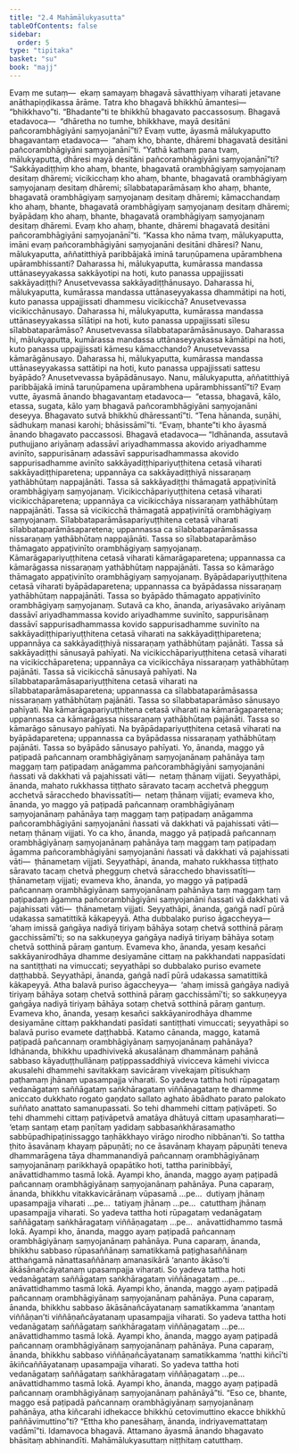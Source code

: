 ```yaml
---
title: "2.4 Mahāmālukyasutta"
tableOfContents: false
sidebar:
  order: 5
type: "tipitaka"
basket: "su"
book: "majj"
---
```



<DynamicBreadcrumb />

<Division number="129" book="majj" bookNo="10" page="95">

<Paragraph number="336" book="majj">
Evaṃ me sutaṃ—  ekaṃ samayaṃ bhagavā sāvatthiyaṃ viharati jetavane anāthapiṇḍikassa ārāme. Tatra kho bhagavā bhikkhū āmantesi—  “bhikkhavo”ti. “Bhadante”ti te bhikkhū bhagavato paccassosuṃ. Bhagavā etadavoca—  “dhāretha no tumhe, bhikkhave, mayā desitāni pañcorambhāgiyāni saṃyojanānī”ti?
</Paragraph>

<Paragraph number="337" book="majj">
Evaṃ vutte, āyasmā mālukyaputto bhagavantaṃ etadavoca—  “ahaṃ kho, bhante, dhāremi bhagavatā desitāni pañcorambhāgiyāni saṃyojanānī”ti. “Yathā kathaṃ pana tvaṃ, mālukyaputta, dhāresi mayā desitāni pañcorambhāgiyāni saṃyojanānī”ti? “Sakkāyadiṭṭhiṃ kho ahaṃ, bhante, bhagavatā orambhāgiyaṃ saṃyojanaṃ desitaṃ dhāremi; vicikicchaṃ kho ahaṃ, bhante, bhagavatā orambhāgiyaṃ saṃyojanaṃ desitaṃ dhāremi; sīlabbataparāmāsaṃ kho ahaṃ, bhante, bhagavatā orambhāgiyaṃ saṃyojanaṃ desitaṃ dhāremi; kāmacchandaṃ kho ahaṃ, bhante, bhagavatā orambhāgiyaṃ saṃyojanaṃ desitaṃ dhāremi; byāpādaṃ kho ahaṃ, bhante, bhagavatā orambhāgiyaṃ saṃyojanaṃ desitaṃ dhāremi. Evaṃ kho ahaṃ, bhante, dhāremi bhagavatā desitāni pañcorambhāgiyāni saṃyojanānī”ti.
</Paragraph>

<Paragraph number="338" book="majj">
“Kassa kho nāma tvaṃ, mālukyaputta, imāni evaṃ pañcorambhāgiyāni saṃyojanāni desitāni dhāresi? Nanu, mālukyaputta, aññatitthiyā paribbājakā iminā taruṇūpamena upārambhena upārambhissanti? Daharassa hi, mālukyaputta, kumārassa mandassa uttānaseyyakassa sakkāyotipi na hoti, kuto panassa uppajjissati sakkāyadiṭṭhi? Anusetvevassa sakkāyadiṭṭhānusayo. Daharassa hi, mālukyaputta, kumārassa mandassa uttānaseyyakassa dhammātipi na hoti, kuto panassa uppajjissati dhammesu vicikicchā? Anusetvevassa vicikicchānusayo. Daharassa hi, mālukyaputta, kumārassa mandassa uttānaseyyakassa sīlātipi na hoti, kuto panassa uppajjissati sīlesu sīlabbataparāmāso? Anusetvevassa sīlabbataparāmāsānusayo. Daharassa hi, mālukyaputta, kumārassa mandassa uttānaseyyakassa kāmātipi na hoti, kuto panassa uppajjissati kāmesu kāmacchando? Anusetvevassa kāmarāgānusayo. Daharassa hi, mālukyaputta, kumārassa mandassa uttānaseyyakassa sattātipi na hoti, kuto panassa uppajjissati sattesu byāpādo? Anusetvevassa byāpādānusayo. Nanu, mālukyaputta, aññatitthiyā paribbājakā iminā taruṇūpamena upārambhena upārambhissantī”ti?
</Paragraph>

<Paragraph number="339" book="majj">
Evaṃ vutte, āyasmā ānando bhagavantaṃ etadavoca—  “etassa, bhagavā, kālo, etassa, sugata, kālo yaṃ bhagavā pañcorambhāgiyāni saṃyojanāni deseyya. Bhagavato sutvā bhikkhū dhāressantī”ti. “Tena hānanda, suṇāhi, sādhukaṃ manasi karohi; bhāsissāmī”ti. “Evaṃ, bhante”ti kho āyasmā ānando bhagavato paccassosi. Bhagavā etadavoca—
</Paragraph>

</Division>
<Division number="130" book="majj" bookNo="10" page="97">

<Paragraph number="340" book="majj">
“Idhānanda, assutavā puthujjano ariyānaṃ adassāvī ariyadhammassa akovido ariyadhamme avinīto, sappurisānaṃ adassāvī sappurisadhammassa akovido sappurisadhamme avinīto sakkāyadiṭṭhipariyuṭṭhitena cetasā viharati sakkāyadiṭṭhiparetena; uppannāya ca sakkāyadiṭṭhiyā nissaraṇaṃ yathābhūtaṃ nappajānāti. Tassa sā sakkāyadiṭṭhi thāmagatā appaṭivinītā orambhāgiyaṃ saṃyojanaṃ.
</Paragraph>

<Paragraph number="341" book="majj">
Vicikicchāpariyuṭṭhitena cetasā viharati vicikicchāparetena; uppannāya ca vicikicchāya nissaraṇaṃ yathābhūtaṃ nappajānāti. Tassa sā vicikicchā thāmagatā appaṭivinītā orambhāgiyaṃ saṃyojanaṃ.
</Paragraph>

<Paragraph number="342" book="majj">
Sīlabbataparāmāsapariyuṭṭhitena cetasā viharati sīlabbataparāmāsaparetena; uppannassa ca sīlabbataparāmāsassa nissaraṇaṃ yathābhūtaṃ nappajānāti. Tassa so sīlabbataparāmāso thāmagato appaṭivinīto orambhāgiyaṃ saṃyojanaṃ.
</Paragraph>

<Paragraph number="343" book="majj">
Kāmarāgapariyuṭṭhitena cetasā viharati kāmarāgaparetena; uppannassa ca kāmarāgassa nissaraṇaṃ yathābhūtaṃ nappajānāti. Tassa so kāmarāgo thāmagato appaṭivinīto orambhāgiyaṃ saṃyojanaṃ.
</Paragraph>

<Paragraph number="344" book="majj">
Byāpādapariyuṭṭhitena cetasā viharati byāpādaparetena; uppannassa ca byāpādassa nissaraṇaṃ yathābhūtaṃ nappajānāti. Tassa so byāpādo thāmagato appaṭivinīto orambhāgiyaṃ saṃyojanaṃ.
</Paragraph>

</Division>
<Division number="131" book="majj" bookNo="10" page="97">

<Paragraph number="345" book="majj">
Sutavā ca kho, ānanda, ariyasāvako ariyānaṃ dassāvī ariyadhammassa kovido ariyadhamme suvinīto, sappurisānaṃ dassāvī sappurisadhammassa kovido sappurisadhamme suvinīto na sakkāyadiṭṭhipariyuṭṭhitena cetasā viharati na sakkāyadiṭṭhiparetena; uppannāya ca sakkāyadiṭṭhiyā nissaraṇaṃ yathābhūtaṃ pajānāti. Tassa sā sakkāyadiṭṭhi sānusayā pahīyati.
</Paragraph>

<Paragraph number="346" book="majj">
Na vicikicchāpariyuṭṭhitena cetasā viharati na vicikicchāparetena; uppannāya ca vicikicchāya nissaraṇaṃ yathābhūtaṃ pajānāti. Tassa sā vicikicchā sānusayā pahīyati.
</Paragraph>

<Paragraph number="347" book="majj">
Na sīlabbataparāmāsapariyuṭṭhitena cetasā viharati na sīlabbataparāmāsaparetena; uppannassa ca sīlabbataparāmāsassa nissaraṇaṃ yathābhūtaṃ pajānāti. Tassa so sīlabbataparāmāso sānusayo pahīyati.
</Paragraph>

<Paragraph number="348" book="majj">
Na kāmarāgapariyuṭṭhitena cetasā viharati na kāmarāgaparetena; uppannassa ca kāmarāgassa nissaraṇaṃ yathābhūtaṃ pajānāti. Tassa so kāmarāgo sānusayo pahīyati.
</Paragraph>

<Paragraph number="349" book="majj">
Na byāpādapariyuṭṭhitena cetasā viharati na byāpādaparetena; uppannassa ca byāpādassa nissaraṇaṃ yathābhūtaṃ pajānāti. Tassa so byāpādo sānusayo pahīyati.
</Paragraph>

</Division>
<Division number="132" book="majj" bookNo="10" page="98">

<Paragraph number="350" book="majj">
Yo, ānanda, maggo yā paṭipadā pañcannaṃ orambhāgiyānaṃ saṃyojanānaṃ pahānāya taṃ maggaṃ taṃ paṭipadaṃ anāgamma pañcorambhāgiyāni saṃyojanāni ñassati vā dakkhati vā pajahissati vāti—  netaṃ ṭhānaṃ vijjati. Seyyathāpi, ānanda, mahato rukkhassa tiṭṭhato sāravato tacaṃ acchetvā phegguṃ acchetvā sāracchedo bhavissatīti—  netaṃ ṭhānaṃ vijjati; evameva kho, ānanda, yo maggo yā paṭipadā pañcannaṃ orambhāgiyānaṃ saṃyojanānaṃ pahānāya taṃ maggaṃ taṃ paṭipadaṃ anāgamma pañcorambhāgiyāni saṃyojanāni ñassati vā dakkhati vā pajahissati vāti—  netaṃ ṭhānaṃ vijjati.
</Paragraph>

<Paragraph number="351" book="majj">
Yo ca kho, ānanda, maggo yā paṭipadā pañcannaṃ orambhāgiyānaṃ saṃyojanānaṃ pahānāya taṃ maggaṃ taṃ paṭipadaṃ āgamma pañcorambhāgiyāni saṃyojanāni ñassati vā dakkhati vā pajahissati vāti—  ṭhānametaṃ vijjati. Seyyathāpi, ānanda, mahato rukkhassa tiṭṭhato sāravato tacaṃ chetvā phegguṃ chetvā sāracchedo bhavissatīti—  ṭhānametaṃ vijjati; evameva kho, ānanda, yo maggo yā paṭipadā pañcannaṃ orambhāgiyānaṃ saṃyojanānaṃ pahānāya taṃ maggaṃ taṃ paṭipadaṃ āgamma pañcorambhāgiyāni saṃyojanāni ñassati vā dakkhati vā pajahissati vāti—  ṭhānametaṃ vijjati. Seyyathāpi, ānanda, gaṅgā nadī pūrā udakassa samatittikā kākapeyyā. Atha dubbalako puriso āgaccheyya—  ‘ahaṃ imissā gaṅgāya nadiyā tiriyaṃ bāhāya sotaṃ chetvā sotthinā pāraṃ gacchissāmī’ti; so na sakkuṇeyya gaṅgāya nadiyā tiriyaṃ bāhāya sotaṃ chetvā sotthinā pāraṃ gantuṃ. Evameva kho, ānanda, yesaṃ kesañci sakkāyanirodhāya dhamme desiyamāne cittaṃ na pakkhandati nappasīdati na santiṭṭhati na vimuccati; seyyathāpi so dubbalako puriso evamete daṭṭhabbā. Seyyathāpi, ānanda, gaṅgā nadī pūrā udakassa samatittikā kākapeyyā. Atha balavā puriso āgaccheyya—  ‘ahaṃ imissā gaṅgāya nadiyā tiriyaṃ bāhāya sotaṃ chetvā sotthinā pāraṃ gacchissāmī’ti; so sakkuṇeyya gaṅgāya nadiyā tiriyaṃ bāhāya sotaṃ chetvā sotthinā pāraṃ gantuṃ. Evameva kho, ānanda, yesaṃ kesañci sakkāyanirodhāya dhamme desiyamāne cittaṃ pakkhandati pasīdati santiṭṭhati vimuccati; seyyathāpi so balavā puriso evamete daṭṭhabbā.
</Paragraph>

</Division>
<Division number="133" book="majj" bookNo="10" page="99">

<Paragraph number="352" book="majj">
Katamo cānanda, maggo, katamā paṭipadā pañcannaṃ orambhāgiyānaṃ saṃyojanānaṃ pahānāya? Idhānanda, bhikkhu upadhivivekā akusalānaṃ dhammānaṃ pahānā sabbaso kāyaduṭṭhullānaṃ paṭippassaddhiyā vivicceva kāmehi vivicca akusalehi dhammehi savitakkaṃ savicāraṃ vivekajaṃ pītisukhaṃ paṭhamaṃ jhānaṃ upasampajja viharati. So yadeva tattha hoti rūpagataṃ vedanāgataṃ saññāgataṃ saṅkhāragataṃ viññāṇagataṃ te dhamme aniccato dukkhato rogato gaṇḍato sallato aghato ābādhato parato palokato suññato anattato samanupassati. So tehi dhammehi cittaṃ paṭivāpeti. So tehi dhammehi cittaṃ paṭivāpetvā amatāya dhātuyā cittaṃ upasaṃharati—  ‘etaṃ santaṃ etaṃ paṇītaṃ yadidaṃ sabbasaṅkhārasamatho sabbūpadhipaṭinissaggo taṇhākkhayo virāgo nirodho nibbānan’ti. So tattha ṭhito āsavānaṃ khayaṃ pāpuṇāti; no ce āsavānaṃ khayaṃ pāpuṇāti teneva dhammarāgena tāya dhammanandiyā pañcannaṃ orambhāgiyānaṃ saṃyojanānaṃ parikkhayā opapātiko hoti, tattha parinibbāyī, anāvattidhammo tasmā lokā. Ayampi kho, ānanda, maggo ayaṃ paṭipadā pañcannaṃ orambhāgiyānaṃ saṃyojanānaṃ pahānāya.
</Paragraph>

<Paragraph number="353" book="majj">
Puna caparaṃ, ānanda, bhikkhu vitakkavicārānaṃ vūpasamā …pe…  dutiyaṃ jhānaṃ upasampajja viharati …pe…  tatiyaṃ jhānaṃ …pe…  catutthaṃ jhānaṃ upasampajja viharati. So yadeva tattha hoti rūpagataṃ vedanāgataṃ saññāgataṃ saṅkhāragataṃ viññāṇagataṃ …pe…  anāvattidhammo tasmā lokā. Ayampi kho, ānanda, maggo ayaṃ paṭipadā pañcannaṃ orambhāgiyānaṃ saṃyojanānaṃ pahānāya.
</Paragraph>

<Paragraph number="354" book="majj">
Puna caparaṃ, ānanda, bhikkhu sabbaso rūpasaññānaṃ samatikkamā paṭighasaññānaṃ atthaṅgamā nānattasaññānaṃ amanasikārā ‘ananto ākāso’ti ākāsānañcāyatanaṃ upasampajja viharati. So yadeva tattha hoti vedanāgataṃ saññāgataṃ saṅkhāragataṃ viññāṇagataṃ …pe…  anāvattidhammo tasmā lokā. Ayampi kho, ānanda, maggo ayaṃ paṭipadā pañcannaṃ orambhāgiyānaṃ saṃyojanānaṃ pahānāya.
</Paragraph>

<Paragraph number="355" book="majj">
Puna caparaṃ, ānanda, bhikkhu sabbaso ākāsānañcāyatanaṃ samatikkamma ‘anantaṃ viññāṇan’ti viññāṇañcāyatanaṃ upasampajja viharati. So yadeva tattha hoti vedanāgataṃ saññāgataṃ saṅkhāragataṃ viññāṇagataṃ …pe…  anāvattidhammo tasmā lokā. Ayampi kho, ānanda, maggo ayaṃ paṭipadā pañcannaṃ orambhāgiyānaṃ saṃyojanānaṃ pahānāya.
</Paragraph>

<Paragraph number="356" book="majj">
Puna caparaṃ, ānanda, bhikkhu sabbaso viññāṇañcāyatanaṃ samatikkamma ‘natthi kiñcī’ti ākiñcaññāyatanaṃ upasampajja viharati. So yadeva tattha hoti vedanāgataṃ saññāgataṃ saṅkhāragataṃ viññāṇagataṃ …pe…  anāvattidhammo tasmā lokā. Ayampi kho, ānanda, maggo ayaṃ paṭipadā pañcannaṃ orambhāgiyānaṃ saṃyojanānaṃ pahānāyā”ti.
</Paragraph>

<Paragraph number="357" book="majj">
“Eso ce, bhante, maggo esā paṭipadā pañcannaṃ orambhāgiyānaṃ saṃyojanānaṃ pahānāya, atha kiñcarahi idhekacce bhikkhū cetovimuttino ekacce bhikkhū paññāvimuttino”ti? “Ettha kho panesāhaṃ, ānanda, indriyavemattataṃ vadāmī”ti.
</Paragraph>

<Paragraph number="358" book="majj">
Idamavoca bhagavā. Attamano āyasmā ānando bhagavato bhāsitaṃ abhinandīti.

</Paragraph>
</Division>

<Paragraph number="359" type="center" book="majj">
Mahāmālukyasuttaṃ niṭṭhitaṃ catutthaṃ.
</Paragraph>